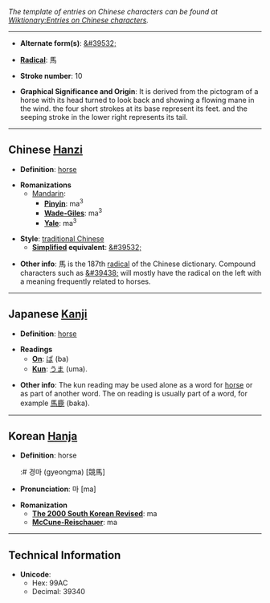 ''The template of entries on Chinese characters can be found at [[Wiktionary:Entries on Chinese characters]].''

----

* '''Alternate form(s)''': [[&#39532;]]

* '''[[Wiktionary:Chinese radical index|Radical]]''': &#39340;

* '''Stroke number''': 10

* '''Graphical Significance and Origin''': It is derived from the pictogram of a horse with its head turned to look back and showing a flowing mane in the wind. the four short strokes at its base represent its feet. and the seeping stroke in the lower right represents its tail.

----

== Chinese [[Hanzi]] ==

* '''Definition''': [[horse]]

* '''Romanizations'''
** [[Mandarin]]:
*** '''[[Pinyin]]''': ma<sup>3</sup>
*** '''[[Wade-Giles]]''': ma<sup>3</sup>
*** '''[[Yale]]''': ma<sup>3</sup>

* '''Style''': [[traditional Chinese]] 
** '''[[simplified Chinese|Simplified]] equivalent''': [[&#39532;]]

* '''Other info''':  &#39340; is the 187th [[Wiktionary:Chinese radical index|radical]] of the Chinese dictionary.  Compound characters such as [[&#39438;]] will mostly have the radical on the left with a meaning frequently related to horses.

----


== Japanese [[Kanji]] ==

* '''Definition''': [[horse]]

* '''Readings'''
** '''[[On]]''': [[ば]] (ba)
** '''[[Kun]]''': [[うま]] (uma).

* '''Other info''':  The kun reading may be used alone as a word for [[horse]] or as part of another word.  The on reading is usually part of a word, for example [[馬鹿]] (baka).

----

== Korean [[Hanja]] ==

* '''Definition''': horse
*:# 경마 (gyeongma) [競馬]

* '''Pronunciation''': 마 [ma]

* '''Romanization'''
** '''[[The 2000 South Korean Revised Romanization | The 2000 South Korean Revised]]''': ma
** '''[[McCune-Reischauer]]''': ma

----


== Technical Information ==

* '''Unicode''':
** Hex: 99AC
** Decimal: 39340